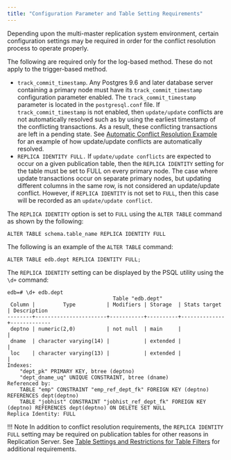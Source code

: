 ```yaml
---
title: "Configuration Parameter and Table Setting Requirements"
---
```


<div id="configuration_para_and_table_setting" class="registered_link"></div>

Depending upon the multi-master replication system environment, certain configuration settings may be required in order for the conflict resolution process to operate properly.

The following are required only for the log-based method. These do not apply to the trigger-based method.

-   `track_commit_timestamp`. Any Postgres 9.6 and later database server containing a primary node must have its `track_commit_timestamp` configuration parameter enabled. The `track_commit_timestamp` parameter is located in the `postgresql.conf` file. If `track_commit_timestamp` is not enabled, then `update/update` conflicts are not automatically resolved such as by using the earliest timestamp of the conflicting transactions. As a result, these conflicting transactions are left in a pending state. See [Automatic Conflict Resolution Example](07_auto_conflict_resolution_eg/#auto_conflict_resolution_eg) for an example of how update/update conflicts are automatically resolved.
-   `REPLICA IDENTITY FULL.` If `update/update conflicts` are expected to occur on a given publication table, then the `REPLICA IDENTITY` setting for the table must be set to FULL on every primary node. The case where update transactions occur on separate primary nodes, but updating different columns in the same row, is not considered an update/update conflict. However, if `REPLICA IDENTITY` is not set to `FULL`, then this case will be recorded as an `update/update conflict`.

The `REPLICA IDENTITY` option is set to `FULL` using the `ALTER TABLE` command as shown by the following:

```text
ALTER TABLE schema.table_name REPLICA IDENTITY FULL
```

The following is an example of the `ALTER TABLE` command:

```text
ALTER TABLE edb.dept REPLICA IDENTITY FULL;
```

The `REPLICA IDENTITY` setting can be displayed by the PSQL utility using the `\d+` command:

```text
edb=# \d+ edb.dept
                                  Table "edb.dept"
 Column |         Type          | Modifiers | Storage  | Stats target | Description
--------+-----------------------+-----------+----------+--------------+-------------
 deptno | numeric(2,0)          | not null  | main     |              |
 dname  | character varying(14) |           | extended |              |
 loc    | character varying(13) |           | extended |              |
Indexes:
    "dept_pk" PRIMARY KEY, btree (deptno)
    "dept_dname_uq" UNIQUE CONSTRAINT, btree (dname)
Referenced by:
    TABLE "emp" CONSTRAINT "emp_ref_dept_fk" FOREIGN KEY (deptno) REFERENCES dept(deptno)
    TABLE "jobhist" CONSTRAINT "jobhist_ref_dept_fk" FOREIGN KEY (deptno) REFERENCES dept(deptno) ON DELETE SET NULL
Replica Identity: FULL
```

!!! Note
    In addition to conflict resolution requirements, the `REPLICA IDENTITY FULL` setting may be required on publication tables for other reasons in Replication Server. See [Table Settings and Restrictions for Table Filters](../../02_overview/02_replication_concepts_and_definitions/13_table_filters/#table_settings_and_restrictions_for_table_filters) for additional requirements.
